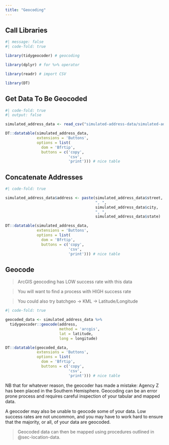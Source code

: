 ```yaml
---
title: "Geocoding"
---
```


## Call Libraries

```r
#| message: false
#| code-fold: true

library(tidygeocoder) # geocoding

library(dplyr) # for %>% operator

library(readr) # import CSV

library(DT)

```

## Get Data To Be Geocoded

```r
#| code-fold: true
#| output: false

simulated_address_data <- read_csv("simulated-address-data/simulated-address-data.csv")

DT::datatable(simulated_address_data,
              extensions = 'Buttons', 
              options = list(
                dom = 'Bfrtip',
                buttons = c('copy', 
                            'csv', 
                            'print'))) # nice table

```

## Concatenate Addresses

```r
#| code-fold: true

simulated_address_data$address <- paste(simulated_address_data$street,
                                        ", ",
                                        simulated_address_data$city,
                                        ", ",
                                        simulated_address_data$state)

DT::datatable(simulated_address_data,
              extensions = 'Buttons', 
              options = list(
                dom = 'Bfrtip',
                buttons = c('copy', 
                            'csv', 
                            'print'))) # nice table

```

## Geocode

> ArcGIS geocoding has LOW success rate with this data

> You will want to find a process with HIGH success rate

> You could also try batchgeo -> KML -> Latitude/Longitude

```r
#| code-fold: true

geocoded_data <- simulated_address_data %>% 
  tidygeocoder::geocode(address, 
                        method = 'arcgis', 
                        lat = latitude, 
                        long = longitude)

DT::datatable(geocoded_data,
              extensions = 'Buttons', 
              options = list(
                dom = 'Bfrtip',
                buttons = c('copy', 
                            'csv', 
                            'print'))) # nice table

```

::: {.callout-important title="Geocoding Can Make Errors!"}
NB that for whatever reason, the geocoder has made a mistake: Agency Z has been placed in the Southern Hemisphere. Geocoding can be an error prone process and requires careful inspection of your tabular and mapped data.

A geocoder may also be unable to geocode some of your data. Low success rates are not uncommon, and you may have to work hard to ensure that the majority, or all, of your data are geocoded.
:::

> Geocoded data can then be mapped using procedures outlined in @sec-location-data.



